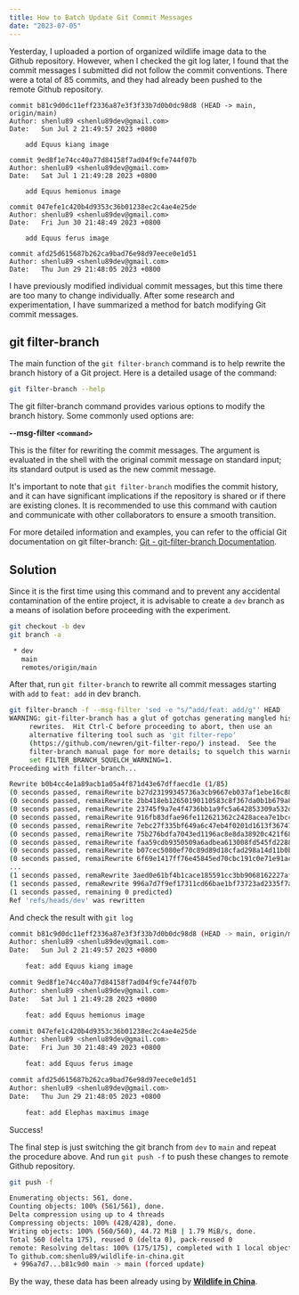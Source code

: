 ```yaml
---
title: How to Batch Update Git Commit Messages
date: "2023-07-05"
---
```


Yesterday, I uploaded a portion of organized wildlife image data to the Github repository.
However, when I checked the git log later, I found that the commit messages I submitted did not follow the commit conventions.
There were a total of 85 commits, and they had already been pushed to the remote Github repository.

```git
commit b81c9d0dc11eff2336a87e3f3f33b7d0b0dc98d8 (HEAD -> main, origin/main)
Author: shenlu89 <shenlu89dev@gmail.com>
Date:   Sun Jul 2 21:49:57 2023 +0800

    add Equus kiang image

commit 9ed8f1e74cc40a77d84158f7ad04f9cfe744f07b
Author: shenlu89 <shenlu89dev@gmail.com>
Date:   Sat Jul 1 21:49:28 2023 +0800

    add Equus hemionus image

commit 047efe1c420b4d9353c36b01238ec2c4ae4e25de
Author: shenlu89 <shenlu89dev@gmail.com>
Date:   Fri Jun 30 21:48:49 2023 +0800

    add Equus ferus image

commit afd25d615687b262ca9bad76e98d97eece0e1d51
Author: shenlu89 <shenlu89dev@gmail.com>
Date:   Thu Jun 29 21:48:05 2023 +0800
```

I have previously modified individual commit messages, but this time there are too many to change individually.
After some research and experimentation, I have summarized a method for batch modifying Git commit messages.

## git filter-branch

The main function of the `git filter-branch` command is to help rewrite the branch history of a Git project.
Here is a detailed usage of the command:

```bash
git filter-branch --help
```

The git filter-branch command provides various options to modify the branch history. Some commonly used options are:

**--msg-filter `<command>`**

This is the filter for rewriting the commit messages.
The argument is evaluated in the shell with the original commit message on standard input;
its standard output is used as the new commit message.

It's important to note that `git filter-branch` modifies the commit history, and it can have significant implications if the repository is shared or if there are existing clones.
It is recommended to use this command with caution and communicate with other collaborators to ensure a smooth transition.

For more detailed information and examples, you can refer to the official Git documentation on git filter-branch: [Git - git-filter-branch Documentation](https://git-scm.com/docs/git-filter-branch).

## Solution

Since it is the first time using this command and to prevent any accidental contamination of the entire project, it is advisable to create a `dev` branch as a means of isolation before proceeding with the experiment.

```bash
git checkout -b dev
git branch -a

 * dev
   main
   remotes/origin/main
```

After that, run `git filter-branch` to rewrite all commit messages starting with `add` to `feat: add` in dev branch.

```bash
git filter-branch -f --msg-filter 'sed -e "s/^add/feat: add/g"' HEAD
WARNING: git-filter-branch has a glut of gotchas generating mangled history
	 rewrites.  Hit Ctrl-C before proceeding to abort, then use an
	 alternative filtering tool such as 'git filter-repo'
	 (https://github.com/newren/git-filter-repo/) instead.  See the
	 filter-branch manual page for more details; to squelch this warning,
	 set FILTER_BRANCH_SQUELCH_WARNING=1.
Proceeding with filter-branch...

Rewrite b0b4cc4e1a89acb1a05a4f871d43e67dffaecd1e (1/85)
(0 seconds passed, remaiRewrite b27d23199345736a3cb9667eb037af1ebe16c88c (2/85)
(0 seconds passed, remaiRewrite 2bb418eb12650190110583c8f367da0b1b679a89 (3/85)
(0 seconds passed, remaiRewrite 23745f9a7e4f4736bb1a9fc5a642853309a532d7 (4/85)
(0 seconds passed, remaiRewrite 916fb83dfae96fe112621362c2428acea7e1bcc6 (5/85)
(0 seconds passed, remaiRewrite 7ebc27f335bf649a6c47eb4f0201d1613f367479 (6/85)
(0 seconds passed, remaiRewrite 75b276bdfa7043ed1196ac8e8da38920c421f688 (7/85)
(0 seconds passed, remaiRewrite faa59cdb9350509a6adbea613008fd545fd2288b (8/85)
(0 seconds passed, remaiRewrite b07cec5080ef70c89d89d18cfad298a14d11b0b7 (9/85)
(0 seconds passed, remaiRewrite 6f69e1417ff76e45845ed70cbc191c0e71e91ac1 (10/85)
...
(1 seconds passed, remaRewrite 3aed0e61bf4b1cace185591cc3bb9068162227af (84/85)
(1 seconds passed, remaRewrite 996a7d7f9ef17311cd66bae1bf73723ad2335f7a (85/85)
(1 seconds passed, remaining 0 predicted)
Ref 'refs/heads/dev' was rewritten
```

And check the result with `git log`

```bash
commit b81c9d0dc11eff2336a87e3f3f33b7d0b0dc98d8 (HEAD -> main, origin/main, dev)
Author: shenlu89 <shenlu89dev@gmail.com>
Date:   Sun Jul 2 21:49:57 2023 +0800

    feat: add Equus kiang image

commit 9ed8f1e74cc40a77d84158f7ad04f9cfe744f07b
Author: shenlu89 <shenlu89dev@gmail.com>
Date:   Sat Jul 1 21:49:28 2023 +0800

    feat: add Equus hemionus image

commit 047efe1c420b4d9353c36b01238ec2c4ae4e25de
Author: shenlu89 <shenlu89dev@gmail.com>
Date:   Fri Jun 30 21:48:49 2023 +0800

    feat: add Equus ferus image

commit afd25d615687b262ca9bad76e98d97eece0e1d51
Author: shenlu89 <shenlu89dev@gmail.com>
Date:   Thu Jun 29 21:48:05 2023 +0800

    feat: add Elephas maximus image
```

Success!

The final step is just switching the git branch from `dev` to `main` and repeat the procedure above.
And run `git push -f` to push these changes to remote Github repository.

```bash
git push -f

Enumerating objects: 561, done.
Counting objects: 100% (561/561), done.
Delta compression using up to 4 threads
Compressing objects: 100% (428/428), done.
Writing objects: 100% (560/560), 44.72 MiB | 1.79 MiB/s, done.
Total 560 (delta 175), reused 0 (delta 0), pack-reused 0
remote: Resolving deltas: 100% (175/175), completed with 1 local object.
To github.com:shenlu89/wildlife-in-china.git
 + 996a7d7...b81c9d0 main -> main (forced update)
```

By the way, these data has been already using by **[Wildlife in China](https://wildlifeinchina.org)**.
